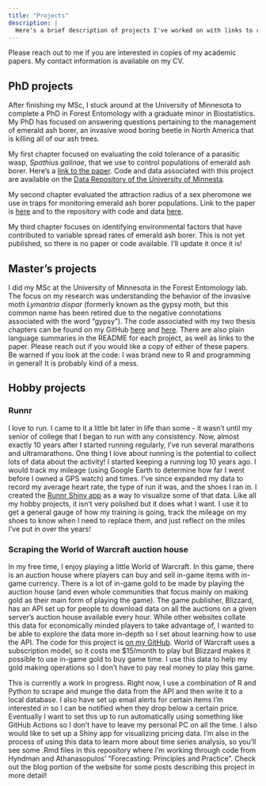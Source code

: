 ```yaml
---
title: "Projects"
description: |
  Here's a brief description of projects I've worked on with links to related GitHub repos or posts I've made describing them in more detail.
---
```


Please reach out to me if you are interested in copies of my academic papers. My contact information is available on my CV.

## PhD projects

After finishing my MSc, I stuck around at the University of Minnesota to complete a PhD in Forest Entomology with a graduate minor in Biostatistics. My PhD has focused on answering questions pertaining to the management of emerald ash borer, an invasive wood boring beetle in North America that is killing all of our ash trees.

My first chapter focused on evaluating the cold tolerance of a parasitic wasp, *Spathius galinae*, that we use to control populations of emerald ash borer. Here's a [link to the paper](https://doi.org/10.1016/j.biocontrol.2021.104694). Code and data associated with this project are available on the [Data Repository of the University of Minnesta](https://conservancy.umn.edu/handle/11299/219452).

My second chapter evaluated the attraction radius of a sex pheromone we use in traps for monitoring emerald ash borer populations. Link to the paper is [here](https://doi.org/10.1111/afe.12457) and to the repository with code and data [here](https://conservancy.umn.edu/handle/11299/219525).

My third chapter focuses on identifying environmental factors that have contributed to variable spread rates of emerald ash borer. This is not yet published, so there is no paper or code available. I'll update it once it is!

## Master's projects

I did my MSc at the University of Minnesota in the Forest Entomology lab. The focus on my research was understanding the behavior of the invasive moth *Lymantria dispar* (formerly known as the gypsy moth, but this common name has been retired due to the negative connotations associated with the word "gypsy"). The code associated with my two thesis chapters can be found on my GitHub [here](https://github.com/wittja01/buffer_zone_project) and [here](https://github.com/wittja01/servosphere_project). There are also plain language summaries in the README for each project, as well as links to the paper. Please reach out if you would like a copy of either of these papers. Be warned if you look at the code: I was brand new to R and programming in general! It is probably kind of a mess.

## Hobby projects

### Runnr

I love to run. I came to it a little bit later in life than some - it wasn't until my senior of college that I began to run with any consistency. Now, almost exactly 10 years after I started running regularly, I've run several marathons and ultramarathons. One thing I love about running is the potential to collect lots of data about the activity! I started keeping a running log 10 years ago. I would track my mileage (using Google Earth to determine how far I went before I owned a GPS watch) and times. I've since expanded my data to record my average heart rate, the type of run it was, and the shoes I ran in. I created the [Runnr Shiny app](https://jake-wittman.shinyapps.io/running_dashboard/) as a way to visualize some of that data. Like all my hobby projects, it isn't very polished but it does what I want. I use it to get a general gauge of how my training is going, track the mileage on my shoes to know when I need to replace them, and just reflect on the miles I've put in over the years!

### Scraping the World of Warcraft auction house

In my free time, I enjoy playing a little World of Warcraft. In this game, there is an auction house where players can buy and sell in-game items with in-game currency. There is a lot of in-game gold to be made by playing the auction house (and even whole communities that focus mainly on making gold as their main form of playing the game). The game publisher, Blizzard, has an API set up for people to download data on all the auctions on a given server's auction house available every hour. While other websites collate this data for economically minded players to take advantage of, I wanted to be able to explore the data more in-depth so I set about learning how to use the API. The code for this project is [on my GitHub](https://github.com/wittja01/WoWAH). World of Warcraft uses a subscription model, so it costs me \$15/month to play but Blizzard makes it possible to use in-game gold to buy game time. I use this data to help my gold making operations so I don't have to pay real money to play this game.

This is currently a work in progress. Right now, I use a combination of R and Python to scrape and munge the data from the API and then write it to a local database. I also have set up email alerts for certain items I'm interested in so I can be notified when they drop below a certain price. Eventually I want to set this up to run automatically using something like GitHub Actions so I don't have to leave my personal PC on all the time. I also would like to set up a Shiny app for visualizing pricing data. I'm also in the process of using this data to learn more about time series analysis, so you'll see some .Rmd files in this repository where I'm working through code from Hyndman and Athanasopulos' "Forecasting: Principles and Practice". Check out the blog portion of the website for some posts describing this project in more detail!
